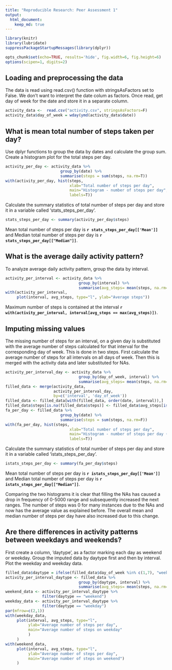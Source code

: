 ---
title: "Reproducible Research: Peer Assessment 1"
output: 
  html_document:
    keep_md: true
---

```{r import_packages, echo=FALSE}
library(knitr)
library(lubridate)
suppressPackageStartupMessages(library(dplyr))
```

```{r setoptions, echo=FALSE}
opts_chunk$set(echo=TRUE, results='hide', fig.width=6, fig.height=6)
options(scipen=1, digits=2)
```

## Loading and preprocessing the data
The data is read using read.csv() function with stringsAsFactors set to False.
We don't want to interpret the date colum as factors. Once read, get day of week
for the date and store it in a separate column.

```{r read_data}
activity_data <-  read.csv("activity.csv", stringsAsFactors=F)
activity_data$day_of_week = wday(ymd(activity_data$date))
```

## What is mean total number of steps taken per day?
Use dplyr functions to group the data by dates and calculate the group sum. 
Create a histogram plot for the total steps per day.

```{r analyze_per_day}
activity_per_day <- activity_data %>% 
                        group_by(date) %>% 
                        summarise(steps = sum(steps, na.rm=T))
with(activity_per_day, hist(steps, 
                            xlab="Total number of steps per day",
                            main="Histogram - number of steps per day",
                            labels=T))
```

Calculate the summary statistics of total number of steps per day and store it 
in a variable called 'stats_steps_per_day'.

```{r stats_per_day}
stats_steps_per_day <- summary(activity_per_day$steps)
```
Mean total number of steps per day is **`r stats_steps_per_day[['Mean']]`** and 
Median total number of steps per day is **`r stats_steps_per_day[["Median"]]`**.

## What is the average daily activity pattern?
To analyze average daily activity pattern, group the data by interval.
```{r analyze_per_interval}
activity_per_interval <- activity_data %>% 
                                group_by(interval) %>% 
                                summarise(avg_steps= mean(steps, na.rm=T))
with(activity_per_interval, 
     plot(interval, avg_steps, type="l", ylab="Average steps"))
```

Maximum number of steps is contained at the interval 
**`r with(activity_per_interval, interval[avg_steps == max(avg_steps)])`**.

## Imputing missing values
The missing number of steps for an interval, on a given day is 
substituted with the average number of steps calculated for that interval for
the corresponding day of week. This is done in two steps. First calculate the
average number of steps for all intervals on all days of week. Then this is 
merged with the activity data and later substituted for NAs.
```{r fill_missing}
activity_per_interval_day <- activity_data %>% 
                                group_by(day_of_week, interval) %>% 
                                summarise(avg_steps= mean(steps, na.rm=T))
filled_data <- merge(activity_data, 
                     activity_per_interval_day, 
                     by=c('interval', 'day_of_week'))
filled_data <- filled_data[with(filled_data, order(date, interval)),]
filled_data$steps[is.na(filled_data$steps)] <- filled_data$avg_steps[is.na(filled_data$steps)]
fa_per_day <- filled_data %>% 
                        group_by(date) %>% 
                        summarise(steps = sum(steps, na.rm=F))
with(fa_per_day, hist(steps,
                            xlab="Total number of steps per day",
                            main="Histogram - number of steps per day (Imputed data)",
                            labels=T))
```

Calculate the summary statistics of total number of steps per day and store it 
in a variable called 'istats_steps_per_day'.

```{r istats_per_day}
istats_steps_per_day <- summary(fa_per_day$steps)
```

Mean total number of steps per day is **`r istats_steps_per_day[['Mean']]`** and 
Median total number of steps per day is **`r istats_steps_per_day[["Median"]]`**.

Comparing the two histograms it is clear that filling the NAs has caused a drop
in frequency of 0-5000 range and subsequently increased the next ranges. The 
number of steps was 0 for many instances due to the NAs and now has the average 
value as explained before. The overall mean and median number of steps per day 
have also increased due to this change.

## Are there differences in activity patterns between weekdays and weekends?
First create a column, 'daytype', as a factor marking each day as weekend or
weekday. Group the imputed data by daytype first and then by interval. Plot
the weekday and weekday data.

```{r weekends_weekdays,  fig.width=6, fig.height=12}
filled_data$daytype = ifelse(filled_data$day_of_week %in% c(1,7), "weekend", "weekday")
activity_per_interval_daytype <- filled_data %>% 
                                group_by(daytype, interval) %>% 
                                summarise(avg_steps= mean(steps, na.rm=F))
weekend_data <- activity_per_interval_daytype %>%
                filter(daytype == "weekend")
weekday_data <- activity_per_interval_daytype %>%
                filter(daytype == "weekday")
par(mfrow=c(2,1))
with(weekday_data, 
     plot(interval, avg_steps, type="l",
          ylab="Average number of steps per day",
          main="Average number of steps on weekday"
          )
     )
with(weekend_data, 
     plot(interval, avg_steps, type="l",
          ylab="Average number of steps per day",
          main="Average number of steps on weekend")
     )
```